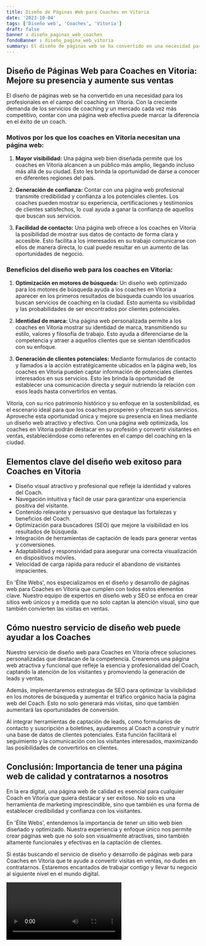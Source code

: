 ```yaml
---
title: Diseño de Páginas Web para Coaches en Vitoria
date: '2023-10-04'
tags: ['Diseño web', 'Coaches', 'Vitoria']
draft: false
banner : diseño_paginas_web_coaches
fondoBanner : diseño_pagina_web_vitoria
summary: El diseño de páginas web se ha convertido en una necesidad para los profesionales en el campo del coaching en Vitoria. Con la creciente demanda de los servicios de coaching y un mercado cada vez más competitivo, contar con una página web efectiva puede marcar la diferencia en el éxito de un coach.
---
```


## Diseño de Páginas Web para Coaches en Vitoria: Mejore su presencia y aumente sus ventas

El diseño de páginas web se ha convertido en una necesidad para los profesionales en el campo del coaching en Vitoria. Con la creciente demanda de los servicios de coaching y un mercado cada vez más competitivo, contar con una página web efectiva puede marcar la diferencia en el éxito de un coach.

### Motivos por los que los coaches en Vitoria necesitan una página web:

1. **Mayor visibilidad:** Una página web bien diseñada permite que los coaches en Vitoria alcancen a un público más amplio, llegando incluso más allá de su ciudad. Esto les brinda la oportunidad de darse a conocer en diferentes regiones del país.

2. **Generación de confianza:** Contar con una página web profesional transmite credibilidad y confianza a los potenciales clientes. Los coaches pueden mostrar su experiencia, certificaciones y testimonios de clientes satisfechos, lo cual ayuda a ganar la confianza de aquellos que buscan sus servicios.

3. **Facilidad de contacto:** Una página web ofrece a los coaches en Vitoria la posibilidad de mostrar sus datos de contacto de forma clara y accesible. Esto facilita a los interesados en su trabajo comunicarse con ellos de manera directa, lo cual puede resultar en un aumento de las oportunidades de negocio.

### Beneficios del diseño web para los coaches en Vitoria:

1. **Optimización en motores de búsqueda:** Un diseño web optimizado para los motores de búsqueda ayuda a los coaches en Vitoria a aparecer en los primeros resultados de búsqueda cuando los usuarios buscan servicios de coaching en la ciudad. Esto aumenta su visibilidad y las probabilidades de ser encontrados por clientes potenciales.

2. **Identidad de marca:** Una página web personalizada permite a los coaches en Vitoria mostrar su identidad de marca, transmitiendo su estilo, valores y filosofía de trabajo. Esto ayuda a diferenciarse de la competencia y atraer a aquellos clientes que se sientan identificados con su enfoque.

3. **Generación de clientes potenciales:** Mediante formularios de contacto y llamados a la acción estratégicamente ubicados en la página web, los coaches en Vitoria pueden captar información de potenciales clientes interesados en sus servicios. Esto les brinda la oportunidad de establecer una comunicación directa y seguir nutriendo la relación con esos leads hasta convertirlos en ventas.

Vitoria, con su rico patrimonio histórico y su enfoque en la sostenibilidad, es el escenario ideal para que los coaches prosperen y ofrezcan sus servicios. Aproveche esta oportunidad única y mejore su presencia en línea mediante un diseño web atractivo y efectivo. Con una página web optimizada, los coaches en Vitoria podrán destacar en su profesión y convertir visitantes en ventas, estableciéndose como referentes en el campo del coaching en la ciudad.

<GifSeo />

<Cta />

## Elementos clave del diseño web exitoso para Coaches en Vitoria

- Diseño visual atractivo y profesional que refleje la identidad y valores del Coach.
- Navegación intuitiva y fácil de usar para garantizar una experiencia positiva del visitante.
- Contenido relevante y persuasivo que destaque las fortalezas y beneficios del Coach.
- Optimización para buscadores (SEO) que mejore la visibilidad en los resultados de búsqueda.
- Integración de herramientas de captación de leads para generar ventas y conversiones.
- Adaptabilidad y responsividad para asegurar una correcta visualización en dispositivos móviles.
- Velocidad de carga rápida para reducir el abandono de visitantes impacientes.

En 'Élite Webs', nos especializamos en el diseño y desarrollo de páginas web para Coaches en Vitoria que cumplen con todos estos elementos clave. Nuestro equipo de expertos en diseño web y SEO se enfoca en crear sitios web únicos y a medida que no solo captan la atención visual, sino que también convierten las visitas en ventas.

## Cómo nuestro servicio de diseño web puede ayudar a los Coaches

Nuestro servicio de diseño web para Coaches en Vitoria ofrece soluciones personalizadas que destacan de la competencia. Crearemos una página web atractiva y funcional que refleje la esencia y profesionalidad del Coach, captando la atención de los visitantes y promoviendo la generación de leads y ventas.

Además, implementaremos estrategias de SEO para optimizar la visibilidad en los motores de búsqueda y aumentar el tráfico orgánico hacia la página web del Coach. Esto no solo generará más visitas, sino que también aumentará las oportunidades de conversión.

Al integrar herramientas de captación de leads, como formularios de contacto y suscripción a boletines, ayudaremos al Coach a construir y nutrir una base de datos de clientes potenciales. Esta función facilitará el seguimiento y la comunicación con los visitantes interesados, maximizando las posibilidades de convertirlos en clientes.

## Conclusión: Importancia de tener una página web de calidad y contratarnos a nosotros

En la era digital, una página web de calidad es esencial para cualquier Coach en Vitoria que quiera destacar y ser exitoso. No solo es una herramienta de marketing imprescindible, sino que también es una forma de establecer credibilidad y confianza con los visitantes.

En 'Élite Webs', entendemos la importancia de tener un sitio web bien diseñado y optimizado. Nuestra experiencia y enfoque único nos permite crear páginas web que no solo son visualmente atractivas, sino también altamente funcionales y efectivas en la captación de clientes.

Si estás buscando el servicio de diseño y desarrollo de páginas web para Coaches en Vitoria que te ayude a convertir visitas en ventas, no dudes en contratarnos. Estaremos encantados de trabajar contigo y llevar tu negocio al siguiente nivel en el mundo digital.

<Video />

<CtaBot job='Coaches' city='Vitoria'/>

<Gmaps query='Vitoria+españa+maps' />